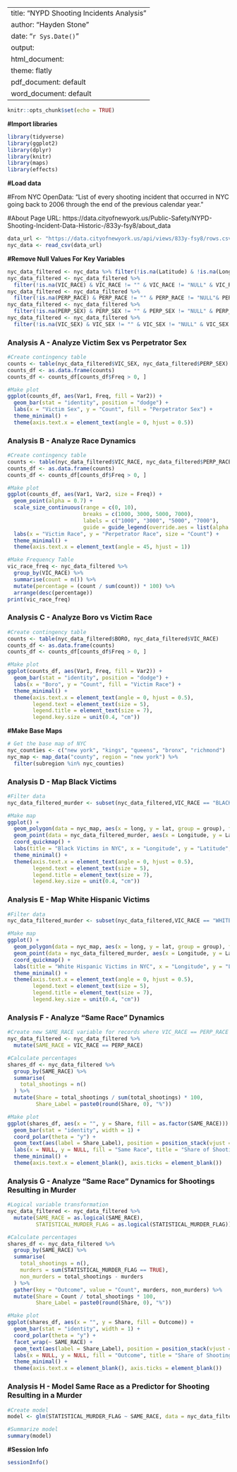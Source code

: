 
---
title: "NYPD Shooting Incidents Analysis"
author: "Hayden Stone"
date: "`r Sys.Date()`"
output:
  html_document: 
    theme: flatly
  pdf_document: default
  word_document: default
---

```r
knitr::opts_chunk$set(echo = TRUE)
```

**#Import libraries**
```r
library(tidyverse)
library(ggplot2)
library(dplyr)
library(knitr)
library(maps)
library(effects)
```

**#Load data**

#From NYC OpenData: "List of every shooting incident that occurred in NYC going back to 2006 through the end of the previous calendar year."

#About Page URL: https://data.cityofnewyork.us/Public-Safety/NYPD-Shooting-Incident-Data-Historic-/833y-fsy8/about_data
```r
data_url <- "https://data.cityofnewyork.us/api/views/833y-fsy8/rows.csv"
nyc_data <- read_csv(data_url)
```

**#Remove Null Values For Key Variables**
```r
nyc_data_filtered <- nyc_data %>% filter(!is.na(Latitude) & !is.na(Longitude))
nyc_data_filtered <- nyc_data_filtered %>%
  filter(!is.na(VIC_RACE) & VIC_RACE != "" & VIC_RACE != "NULL" & VIC_RACE != "(null)")
nyc_data_filtered <- nyc_data_filtered %>%
  filter(!is.na(PERP_RACE) & PERP_RACE != "" & PERP_RACE != "NULL"& PERP_RACE != "(null)")
nyc_data_filtered <- nyc_data_filtered %>%
  filter(!is.na(PERP_SEX) & PERP_SEX != "" & PERP_SEX != "NULL" & PERP_SEX != "(null)")
nyc_data_filtered <- nyc_data_filtered %>%
  filter(!is.na(VIC_SEX) & VIC_SEX != "" & VIC_SEX != "NULL" & VIC_SEX != "(null)")
```
### Analysis A - Analyze Victim Sex vs Perpetrator Sex
```r
#Create contingency table
counts <- table(nyc_data_filtered$VIC_SEX, nyc_data_filtered$PERP_SEX)
counts_df <- as.data.frame(counts)
counts_df <- counts_df[counts_df$Freq > 0, ]

#Make plot
ggplot(counts_df, aes(Var1, Freq, fill = Var2)) +
  geom_bar(stat = "identity", position = "dodge") +
  labs(x = "Victim Sex", y = "Count", fill = "Perpetrator Sex") +
  theme_minimal() +
  theme(axis.text.x = element_text(angle = 0, hjust = 0.5))
```

### Analysis B - Analyze Race Dynamics
```r
#Create contingency table
counts <- table(nyc_data_filtered$VIC_RACE, nyc_data_filtered$PERP_RACE)
counts_df <- as.data.frame(counts)
counts_df <- counts_df[counts_df$Freq > 0, ]

#Make plot
ggplot(counts_df, aes(Var1, Var2, size = Freq)) +
  geom_point(alpha = 0.7) +
  scale_size_continuous(range = c(0, 10), 
                        breaks = c(1000, 3000, 5000, 7000), 
                        labels = c("1000", "3000", "5000", "7000"),
                        guide = guide_legend(override.aes = list(alpha = .7))) +
  labs(x = "Victim Race", y = "Perpetrator Race", size = "Count") +
  theme_minimal() +
  theme(axis.text.x = element_text(angle = 45, hjust = 1))

#Make Frequency Table
vic_race_freq <- nyc_data_filtered %>%
  group_by(VIC_RACE) %>%
  summarise(count = n()) %>%
  mutate(percentage = (count / sum(count)) * 100) %>%
  arrange(desc(percentage)) 
print(vic_race_freq)

```

### Analysis C - Analyze Boro vs Victim Race
```r
#Create contingency table
counts <- table(nyc_data_filtered$BORO, nyc_data_filtered$VIC_RACE)
counts_df <- as.data.frame(counts)
counts_df <- counts_df[counts_df$Freq > 0, ]

#Make plot
ggplot(counts_df, aes(Var1, Freq, fill = Var2)) +
  geom_bar(stat = "identity", position = "dodge") +
  labs(x = "Boro", y = "Count", fill = "Victim Race") +
  theme_minimal() +
  theme(axis.text.x = element_text(angle = 0, hjust = 0.5),
        legend.text = element_text(size = 5),
        legend.title = element_text(size = 7),
        legend.key.size = unit(0.4, "cm"))
```

**#Make Base Maps**
```r
# Get the base map of NYC
nyc_counties <- c("new york", "kings", "queens", "bronx", "richmond")
nyc_map <- map_data("county", region = "new york") %>%
  filter(subregion %in% nyc_counties)
```

### Analysis D - Map Black Victims
```r
#Filter data
nyc_data_filtered_murder <- subset(nyc_data_filtered,VIC_RACE == "BLACK")

#Make map
ggplot() +
  geom_polygon(data = nyc_map, aes(x = long, y = lat, group = group), fill = "gray80", color = "white") +
  geom_point(data = nyc_data_filtered_murder, aes(x = Longitude, y = Latitude), alpha = 1, size = .2) +
  coord_quickmap() +
  labs(title = "Black Victims in NYC", x = "Longitude", y = "Latitude", color = "Black Victim") +
  theme_minimal() +
  theme(axis.text.x = element_text(angle = 0, hjust = 0.5),
        legend.text = element_text(size = 5),
        legend.title = element_text(size = 7),
        legend.key.size = unit(0.4, "cm"))
```

### Analysis E - Map White Hispanic Victims
```r

#Filter data
nyc_data_filtered_murder <- subset(nyc_data_filtered,VIC_RACE == "WHITE HISPANIC")

#Make map
ggplot() +
  geom_polygon(data = nyc_map, aes(x = long, y = lat, group = group), fill = "gray80", color = "white") +
  geom_point(data = nyc_data_filtered_murder, aes(x = Longitude, y = Latitude), alpha = 1, size = .2) +
  coord_quickmap() +
  labs(title = "White Hispanic Victims in NYC", x = "Longitude", y = "Latitude", color = "White Hispanic Victim") +
  theme_minimal() +
  theme(axis.text.x = element_text(angle = 0, hjust = 0.5),
        legend.text = element_text(size = 5),
        legend.title = element_text(size = 7),
        legend.key.size = unit(0.4, "cm"))
```

### Analysis F - Analyze "Same Race" Dynamics

```r
#Create new SAME_RACE variable for records where VIC_RACE == PERP_RACE
nyc_data_filtered <- nyc_data_filtered %>%
  mutate(SAME_RACE = VIC_RACE == PERP_RACE)

#Calculate percentages
shares_df <- nyc_data_filtered %>%
  group_by(SAME_RACE) %>%
  summarise(
    total_shootings = n()
  ) %>%
  mutate(Share = total_shootings / sum(total_shootings) * 100,
         Share_Label = paste0(round(Share, 0), "%"))

#Make plot
ggplot(shares_df, aes(x = "", y = Share, fill = as.factor(SAME_RACE))) +
  geom_bar(stat = "identity", width = 1) +
  coord_polar(theta = "y") +
  geom_text(aes(label = Share_Label), position = position_stack(vjust = 0.5), data = shares_df) +
  labs(x = NULL, y = NULL, fill = "Same Race", title = "Share of Shootings by Same Race") +
  theme_minimal() +
  theme(axis.text.x = element_blank(), axis.ticks = element_blank())
```

### Analysis G - Analyze "Same Race" Dynamics for Shootings Resulting in Murder

```r

#Logical variable transformation
nyc_data_filtered <- nyc_data_filtered %>%
  mutate(SAME_RACE = as.logical(SAME_RACE),
         STATISTICAL_MURDER_FLAG = as.logical(STATISTICAL_MURDER_FLAG))

#Calculate percentages
shares_df <- nyc_data_filtered %>%
  group_by(SAME_RACE) %>%
  summarise(
    total_shootings = n(),
    murders = sum(STATISTICAL_MURDER_FLAG == TRUE),
    non_murders = total_shootings - murders
  ) %>%
  gather(key = "Outcome", value = "Count", murders, non_murders) %>%
  mutate(Share = Count / total_shootings * 100,
         Share_Label = paste0(round(Share, 0), "%"))

#Make plot
ggplot(shares_df, aes(x = "", y = Share, fill = Outcome)) +
  geom_bar(stat = "identity", width = 1) +
  coord_polar(theta = "y") +
  facet_wrap(~ SAME_RACE) +
  geom_text(aes(label = Share_Label), position = position_stack(vjust = 0.5), data = shares_df) +
  labs(x = NULL, y = NULL, fill = "Outcome", title = "Share of Shootings Resulting in Murders by Same Race") +
  theme_minimal() +
  theme(axis.text.x = element_blank(), axis.ticks = element_blank())
```

### Analysis H - Model Same Race as a Predictor for Shooting Resulting in a Murder

```r

#Create model
model <- glm(STATISTICAL_MURDER_FLAG ~ SAME_RACE, data = nyc_data_filtered, family = binomial)

#Summarize model
summary(model)
```

**#Session Info**
```r
sessionInfo()
```
